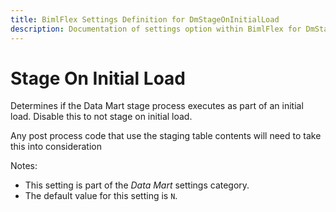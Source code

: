 ```yaml
---
title: BimlFlex Settings Definition for DmStageOnInitialLoad
description: Documentation of settings option within BimlFlex for DmStageOnInitialLoad
---
```

<head>
  <meta name="varigenceProduct" content="BimlFlex"></meta>
  <meta name="varigenceArticleType" content="Reference"></meta>
</head>

# Stage On Initial Load

Determines if the Data Mart stage process executes as part of an initial load. Disable this to not stage on initial load.

Any post process code that use the staging table contents will need to take this into consideration

Notes:

* This setting is part of the *Data Mart* settings category.
* The default value for this setting is `N`.
